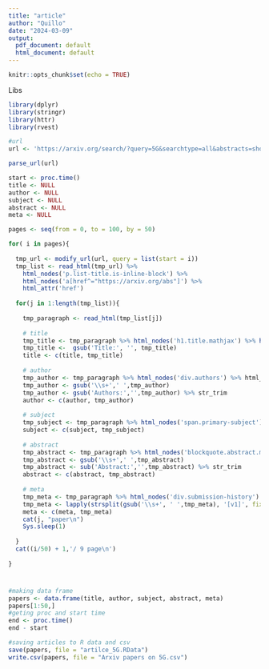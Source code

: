 ```yaml
---
title: "article"
author: "Quillo"
date: "2024-03-09"
output:
  pdf_document: default
  html_document: default
---
```


```r
knitr::opts_chunk$set(echo = TRUE)
```


Libs
```r

library(dplyr)
library(stringr)
library(httr)
library(rvest)

```

```r

#url
url <- 'https://arxiv.org/search/?query=5G&searchtype=all&abstracts=show&order=-announced_date_first&size=50&start=0'

parse_url(url)

start <- proc.time()
title <- NULL
author <- NULL
subject <- NULL
abstract <- NULL
meta <- NULL

```

```r

pages <- seq(from = 0, to = 100, by = 50)

for( i in pages){
  
  tmp_url <- modify_url(url, query = list(start = i))
  tmp_list <- read_html(tmp_url) %>% 
    html_nodes('p.list-title.is-inline-block') %>% 
    html_nodes('a[href^="https://arxiv.org/abs"]') %>% 
    html_attr('href')
  
  for(j in 1:length(tmp_list)){
    
    tmp_paragraph <- read_html(tmp_list[j])
    
    # title
    tmp_title <- tmp_paragraph %>% html_nodes('h1.title.mathjax') %>% html_text(T)
    tmp_title <-  gsub('Title:', '', tmp_title)
    title <- c(title, tmp_title)
    
    # author
    tmp_author <- tmp_paragraph %>% html_nodes('div.authors') %>% html_text
    tmp_author <- gsub('\\s+',' ',tmp_author)
    tmp_author <- gsub('Authors:','',tmp_author) %>% str_trim
    author <- c(author, tmp_author)  
    
    # subject
    tmp_subject <- tmp_paragraph %>% html_nodes('span.primary-subject') %>% html_text(T)
    subject <- c(subject, tmp_subject)
    
    # abstract
    tmp_abstract <- tmp_paragraph %>% html_nodes('blockquote.abstract.mathjax') %>% html_text(T)
    tmp_abstract <- gsub('\\s+',' ',tmp_abstract)
    tmp_abstract <- sub('Abstract:','',tmp_abstract) %>% str_trim
    abstract <- c(abstract, tmp_abstract)
    
    # meta
    tmp_meta <- tmp_paragraph %>% html_nodes('div.submission-history') %>% html_text
    tmp_meta <- lapply(strsplit(gsub('\\s+', ' ',tmp_meta), '[v1]', fixed = T),'[',2) %>% unlist %>% str_trim
    meta <- c(meta, tmp_meta)
    cat(j, "paper\n")
    Sys.sleep(1)
    
  }
  cat((i/50) + 1,'/ 9 page\n')
  
}

```

#
```r
#making data frame
papers <- data.frame(title, author, subject, abstract, meta)
papers[1:50,]
#geting proc and start time
end <- proc.time()
end - start 

#saving articles to R data and csv
save(papers, file = "artilce_5G.RData")
write.csv(papers, file = "Arxiv papers on 5G.csv")

```